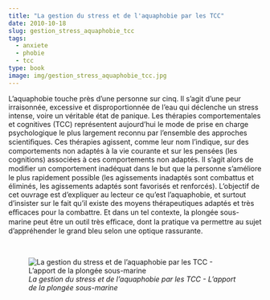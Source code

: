 ```yaml
---
title: "La gestion du stress et de l'aquaphobie par les TCC"
date: 2010-10-18
slug: gestion_stress_aquaphobie_tcc
tags:
  - anxiete
  - phobie
  - tcc
type: book
image: img/gestion_stress_aquaphobie_tcc.jpg
---
```


L’aquaphobie touche près d’une personne sur cinq.
Il s’agit d’une peur irraisonnée, excessive et disproportionnée de l’eau qui déclenche un stress intense, voire un véritable état de panique.
Les thérapies comportementales et cognitives (TCC) représentent aujourd’hui le mode de prise en charge psychologique le plus largement reconnu par l’ensemble des approches scientiﬁques.
Ces thérapies agissent, comme leur nom l’indique, sur des comportements non adaptés à la vie courante et sur les pensées (les cognitions) associées à ces comportements non adaptés.
Il s’agit alors de modiﬁer un comportement inadéquat dans le but que la personne s’améliore le plus rapidement possible (les agissements inadaptés sont combattus et éliminés, les agissements adaptés sont favorisés et renforcés).
L’objectif de cet ouvrage est d’expliquer au lecteur ce qu’est l’aquaphobie, et surtout d’insister sur le fait qu’il existe des moyens thérapeutiques adaptés et très eﬃcaces pour la combattre.
Et dans un tel contexte, la plongée sous-marine peut être un outil très eﬃcace, dont la pratique va permettre au sujet d’appréhender le grand bleu selon une optique rassurante.

<br>

![_La gestion du stress et de l'aquaphobie par les TCC - L'apport de la plongée sous-marine_](img/gestion_stress_aquaphobie_tcc.jpg)
